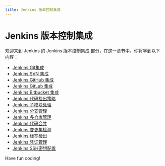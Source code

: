 ```yaml
---
title: Jenkins 版本控制集成
---
```


# Jenkins 版本控制集成

欢迎来到 Jenkins 的 Jenkins 版本控制集成 部分，在这一章节中，你将学到以下内容：

- [Jenkins Git集成](./0-jenkins-git-integration.mdx)
- [Jenkins SVN 集成](./1-jenkins-svn-integration.mdx)
- [Jenkins GitHub 集成](./2-jenkins-github-integration.mdx)
- [Jenkins GitLab 集成](./3-jenkins-gitlab-integration.mdx)
- [Jenkins Bitbucket 集成](./4-jenkins-bitbucket-integration.mdx)
- [Jenkins 代码检出策略](./5-jenkins-code-checkout-strategy.mdx)
- [Jenkins 子模块处理](./6-jenkins-submodule-processing.mdx)
- [Jenkins 分支管理](./7-jenkins-branch-management.mdx)
- [Jenkins 多仓库管理](./8-jenkins-multi-warehouse-management.mdx)
- [Jenkins 代码合并](./9-jenkins-code-merge.mdx)
- [Jenkins 变更集检测](./10-jenkins-changeset-detection.mdx)
- [Jenkins 标签检出](./11-jenkins-label-checkout.mdx)
- [Jenkins 凭证管理](./12-jenkins-credential-management.mdx)
- [Jenkins SSH密钥配置](./13-jenkins-ssh-key-configuration.mdx)

Have fun coding!